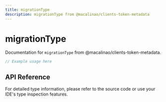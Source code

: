 ```yaml
---
title: migrationType
description: migrationType from @macalinao/clients-token-metadata
---
```


# migrationType

Documentation for `migrationType` from @macalinao/clients-token-metadata.

```typescript
// Example usage here
```

## API Reference

For detailed type information, please refer to the source code or use your IDE's type inspection features.
